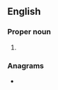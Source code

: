 ==English==
{{wikipedia}}

===Proper noun===
{{en-proper noun}}

# {{initialism of|lang=en|[[college|College]] [[level|Level]] [[examination|Examination]] [[program|Program]]}}

===Anagrams===
* {{anagrams|en|a=celp|Pelc|plec}}